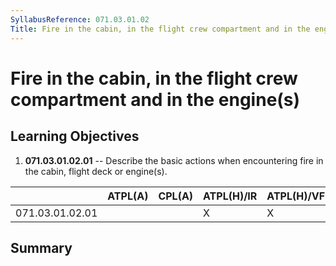 ```yaml
---
SyllabusReference: 071.03.01.02
Title: Fire in the cabin, in the flight crew compartment and in the engine(s)
---
```


# Fire in the cabin, in the flight crew compartment and in the engine(s)

## Learning Objectives

1.  **071.03.01.02.01** -- Describe the basic actions when encountering fire in
    the cabin, flight deck or engine(s).

|                 | ATPL(A) | CPL(A) | ATPL(H)/IR | ATPL(H)/VFR | CPL(H) | IR  | CBIR(A) |
| --------------- | ------- | ------ | ---------- | ----------- | ------ | --- | ------- |
| 071.03.01.02.01 |         |        | X          | X           | X      |     |         |

## Summary
